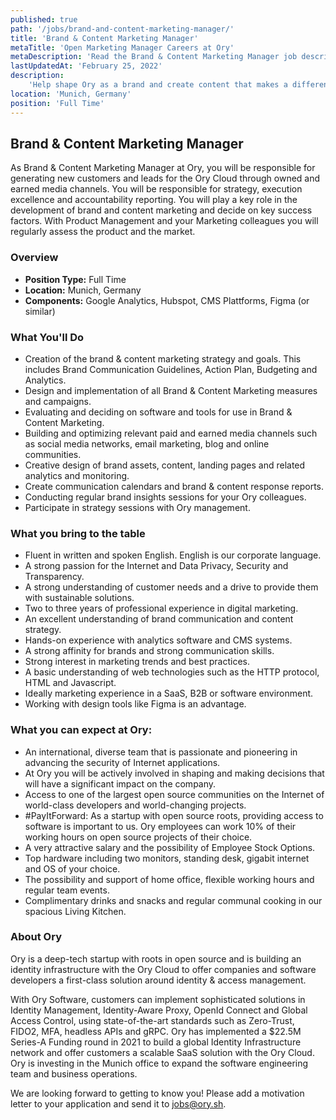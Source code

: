 ```yaml
---
published: true
path: '/jobs/brand-and-content-marketing-manager/'
title: 'Brand & Content Marketing Manager'
metaTitle: 'Open Marketing Manager Careers at Ory'
metaDescription: 'Read the Brand & Content Marketing Manager job description.'
lastUpdatedAt: 'February 25, 2022'
description:
    'Help shape Ory as a brand and create content that makes a difference.'
location: 'Munich, Germany'
position: 'Full Time'
---
```



## Brand & Content Marketing Manager

<About />

As Brand & Content Marketing Manager at Ory, you will be responsible for generating new customers and leads for the Ory Cloud through owned and earned media channels. You will be responsible for strategy, execution excellence and accountability reporting. You will play a key role in the development of brand and content marketing and decide on key success factors. With Product Management and your Marketing colleagues you will regularly assess the product and the market.

### Overview

- **Position Type:** Full Time
- **Location:** Munich, Germany
- **Components:** Google Analytics, Hubspot, CMS Plattforms, Figma (or similar)

### What You'll Do

* Creation of the brand & content marketing strategy and goals. This includes Brand Communication Guidelines, Action Plan, Budgeting and Analytics.
* Design and implementation of all Brand & Content Marketing measures and campaigns.
* Evaluating and deciding on software and tools for use in Brand & Content Marketing.
* Building and optimizing relevant paid and earned media channels such as social media networks, email marketing, blog and online communities.
* Creative design of brand assets, content, landing pages and related analytics and monitoring.
* Create communication calendars and brand & content response reports.
* Conducting regular brand insights sessions for your Ory colleagues.
* Participate in strategy sessions with Ory management.


### What you bring to the table

* Fluent in written and spoken English. English is our corporate language.
* A strong passion for the Internet and Data Privacy, Security and Transparency.
* A strong understanding of customer needs and a drive to provide them with sustainable solutions.
* Two to three years of professional experience in digital marketing.
* An excellent understanding of brand communication and content strategy.
* Hands-on experience with analytics software and CMS systems.
* A strong affinity for brands and strong communication skills.
* Strong interest in marketing trends and best practices.
* A basic understanding of web technologies such as the HTTP protocol, HTML and Javascript.
* Ideally marketing experience in a SaaS, B2B or software environment.
* Working with design tools like Figma is an advantage.

### What you can expect at Ory:
* An international, diverse team that is passionate and pioneering in advancing the security of Internet applications.
* At Ory you will be actively involved in shaping and making decisions that will have a significant impact on the company.
* Access to one of the largest open source communities on the Internet of world-class developers and world-changing projects.
* #PayItForward: As a startup with open source roots, providing access to software is important to us. Ory employees can work 10% of their working hours on open source projects of their choice.
* A very attractive salary and the possibility of Employee Stock Options.
* Top hardware including two monitors, standing desk, gigabit internet and OS of your choice.
* The possibility and support of home office, flexible working hours and regular team events.
* Complimentary drinks and snacks and regular communal cooking in our spacious Living Kitchen.

### About Ory
Ory is a deep-tech startup with roots in open source and is building an identity infrastructure with the Ory Cloud to offer companies and software developers a first-class solution around identity & access management.

With Ory Software, customers can implement sophisticated solutions in Identity Management, Identity-Aware Proxy, OpenId Connect and Global Access Control, using state-of-the-art standards such as Zero-Trust, FIDO2, MFA, headless APIs and gRPC.
Ory has implemented a $22.5M Series-A Funding round in 2021 to build a global Identity Infrastructure network and offer customers a scalable SaaS solution with the Ory Cloud. Ory is investing in the Munich office to expand the software engineering team and business operations.

We are looking forward to getting to know you! Please add a motivation letter to your application and send it to [jobs@ory.sh](mailto:jobs@ory.sh).
